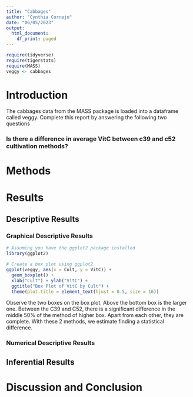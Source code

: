 ```yaml
---
title: "Cabbages"
author: "Cynthia Cornejo"
date: "06/05/2023"
output:
  html_document:
    df_print: paged
---
```


```r
require(tidyverse)
require(tigerstats)
require(MASS)
veggy <- cabbages
```

# Introduction

<!--In this section you explain what you are trying to show.  Where did the data come from?  What is the research or other question you are trying to answer?!-->
 The cabbages data from the MASS package is loaded into a dataframe called veggy. Complete this report by answering the following two questions  
 
### Is there a difference in average VitC between c39 and c52 cultivation methods?  

# Methods

<!--Decide on your methods:  use "variable analysis" or other appropriate descriptors.  Make sure to choose at least one graphical method and at least one numerical method.!-->

# Results

<!--Divide this section into two sub-sections:  One for your descriptive  results and one for your inferential results.!-->

## Descriptive Results

### Graphical Descriptive Results

<!--Graphical results here.  Make sure to show your code.  Provide appropriate labels for axes, giving units if possible, and provide a good title for the graph, too.  Use the graphical results to describe the patterns if any that exist in the data as focused toward the research question!-->



```r
# Assuming you have the ggplot2 package installed
library(ggplot2)

# Create a box plot using ggplot2
ggplot(veggy, aes(x = Cult, y = VitC)) +
  geom_boxplot() +
  xlab("Cult") + ylab("VitC") +
  ggtitle("Box Plot of VitC by Cult") +
  theme(plot.title = element_text(hjust = 0.5, size = 16))

```


Observe the two boxes on the box plot. Above the bottom box is the larger one. Between the C39 and C52, there is a significant difference in the middle 50% of the method of higher box. Apart from each other, they are complete. With these 2 methods, we estimate finding a statistical difference. 



### Numerical Descriptive Results

<!--Numerical results go here. Use the numerical results to describe the patterns if any that exist in the data as focused toward the research question!-->

## Inferential Results

<!--State hypothesis clearly.  Make sure your discussion of the inferential test covers all the aspects that the test output produces, such as test statistic, p-value etc.  Make a decision about the null hypothesis, explain the assumptions on which the selected test/procedure was based, and why the chosen procedure satisfys the assumptions and is appropriate to answer the research question!-->


# Discussion and Conclusion

<!--Discussion and conclusion here.  If you found a relationship be sure to consider whether the relationship occurs because one of the variavbles causes the other, or whether they perhasps are related for some other reason.  Watch the chapter 6 videos from the GeorgeTown videos collection.!-->

